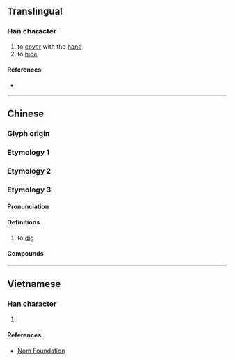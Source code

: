 {{also|捂}}
{{character info/new}}
==Translingual==

===Han character===
{{Han char|rn=64|rad=手|as=10|sn=13|four=57027|canj=QHRF|ids=⿰扌烏}}

# to [[cover]] with the [[hand]]
# to [[hide]]

====References====
* {{Han ref|kx=0449.081|dkj=12555|hdz=31935.020|uh=6440|ud=25664|bh=DDB3|bd=56755}}

----

==Chinese==

===Glyph origin===
{{Han etym|烏}}

===Etymology 1===
{{zh-see|捂|v}}

===Etymology 2===
{{zh-see|揣|v}}

===Etymology 3===
{{zh-forms|s=𰓆|alt=挖}}

====Pronunciation====
{{zh-pron
|mn=xm,zz,tw:ó͘
|cat=v
}}

====Definitions====
{{zh-hanzi}}

# {{lb|zh|Hokkien}} to [[dig]]

====Compounds====
{{zh-der|摀秤頭}}

----

==Vietnamese==

===Han character===
{{vi-hantu|rs=手10|ô}}

# {{rfdef|vi|sort=手10}}

====References====
* [http://nomfoundation.org/common/nom_details.php?codepoint=6440 Nom Foundation]